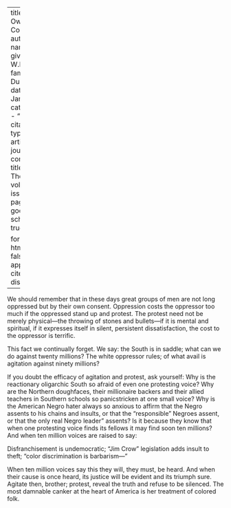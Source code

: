 
---
title: 'Our Own Consent'
author:
  - name:
      given: W.E.B.
      family: Du Bois
date: Jan. 1913
categories: 
  - ""
citation: 
  type: article-journal
  container-title: The Crisis
  volume: 5
  issue: 3
  page: 129
google-scholar: true

format:
  html:
    toc: false
    appendix-cite-as: display
---



We should remember that in these days great groups of men are not long oppressed but by their own consent. Oppression costs the oppressor too much if the oppressed stand up and protest. The protest need not be merely physical---the throwing of stones and bullets---if it is mental and spiritual, if it expresses itself in silent, persistent dissatisfaction, the cost to the oppressor is terrific.

This fact we continually forget. We say: the South is in saddle; what can we do against twenty millions? The white oppressor rules; of what avail is agitation against ninety millions?

If you doubt the efficacy of agitation and protest, ask yourself: Why is the reactionary oligarchic South so afraid of even one protesting voice? Why are the Northern doughfaces, their millionaire backers and their allied teachers in Southern schools so panicstricken at one small voice? Why is the American Negro hater always so anxious to affirm that the Negro assents to his chains and insults, or that the "responsible" Negroes assent, or that the only real Negro leader" assents? Is it because they know that when one protesting voice finds its fellows it may find soon ten millions? And when ten million voices are raised to say:

Disfranchisement is undemocratic; "Jim Crow" legislation adds insult to theft; "color discrimination is barbarism—"

When ten million voices say this they will, they must, be heard. And when their cause is once heard, its justice will be evident and its triumph sure. Agitate then, brother; protest, reveal the truth and refuse to be silenced. The most damnable canker at the heart of America is her treatment of colored folk.


